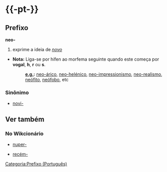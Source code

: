 ={{-pt-}}=
==Prefixo==
'''neo-'''
# exprime a ideia de ''[[novo]]''
{{verTambém.Ini}}
* '''Nota:''' Liga-se por hífen ao morfema seguinte quando este começa por '''vogal''', '''h''', '''r''' ou '''s'''.
*: '''[[e.g.]]:'''   [[neo-árico]], [[neo-helénico]], [[neo-impressionismo]], [[neo-realismo]], [[neófito]], [[neófobo]], etc
{{verTambém.Fim}}

===Sinônimo===
* [[novi-]]

=={{etimologia|pt}}==
{{llietimo|grc|νέος|pt}}

==Ver também==
===No Wikcionário===
{{verTambém.Ini}}
* [[nuper-]]
{{verTambém.NovaColuna}}
* [[recém-]]
{{verTambém.Fim}}

[[Categoria:Prefixo (Português)]]

